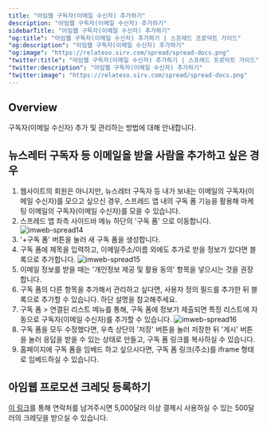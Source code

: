 ```yaml
---
title: "아임웹 구독자(이메일 수신자) 추가하기"
description: "아임웹 구독자(이메일 수신자) 추가하기"
sidebarTitle: "아임웹 구독자(이메일 수신자) 추가하기"
"og:title": "아임웹 구독자(이메일 수신자) 추가하기 | 스프레드 프로덕트 가이드"
"og:description": "아임웹 구독자(이메일 수신자) 추가하기"
"og:image": "https://relateso.sirv.com/spread/spread-docs.png"
"twitter:title": "아임웹 구독자(이메일 수신자) 추가하기 | 스프레드 프로덕트 가이드"
"twitter:description": "아임웹 구독자(이메일 수신자) 추가하기"
"twitter:image": "https://relateso.sirv.com/spread/spread-docs.png"
---
```


## Overview

구독자(이메일 수신자) 추가 및 관리하는 방법에 대해 안내합니다. 

## 뉴스레터 구독자 등 이메일을 받을 사람을 추가하고 싶은 경우

1. 웹사이트의 회원은 아니지만, 뉴스레터 구독자 등 내가 보내는 이메일의 구독자(이메일 수신자)를 모으고 싶으신 경우, 스프레드 앱 내의 구독 폼 기능을 활용해 마케팅 이메일의 구독자(이메일 수신자)를 모을 수 있습니다.
2. 스프레드 앱 좌측 사이드바 메뉴 하단의 '구독 폼' 으로 이동합니다.
    ![imweb-spread14](/images/imweb14.png)
3. '+구독 폼' 버튼을 눌러 새 구독 폼을 생성합니다.
4. 구독 폼에 제목을 입력하고, 이메일주소/이름 외에도 추가로 받을 정보가 있다면 블록으로 추가합니다.
    ![imweb-spread15](/images/imweb15.png)
5. 이메일 정보를 받을 때는 '개인정보 제공 및 활용 동의' 항목을 넣으시는 것을 권장합니다.
6. 구독 폼의 다른 항목을 추가해서 관리하고 싶다면, 사용자 정의 필드를 추가한 뒤 블록으로 추가할 수 있습니다. 하단 설명을 참고해주세요.
7. 구독 폼 > 연결된 리스트 메뉴를 통해, 구독 폼에 정보가 제출되면 특정 리스트에 자동으로 구독자(이메일 수신자)를 추가할 수 있습니다.
    ![imweb-spread16](/images/imweb16.png)
8. 구독 폼을 모두 수정했다면, 우측 상단의 '저장' 버튼을 눌러 저장한 뒤 '게시' 버튼을 눌러 응답을 받을 수 있는 상태로 만들고, 구독 폼 링크를 복사하실 수 있습니다.
9. 홈페이지에 구독 폼을 임베드 하고 싶으시다면, 구독 폼 링크(주소)를 iframe 형태로 임베드하실 수 있습니다.

## 아임웹 프로모션 크레딧 등록하기

[이 링크](https://www.relate.so/forms/7dmxi0w1dsad2qpp)를 통해 연락처를 남겨주시면 5,000달러 이상 결제시 사용하실 수 있는 500달러의 크레딧을 받으실 수 있습니다.